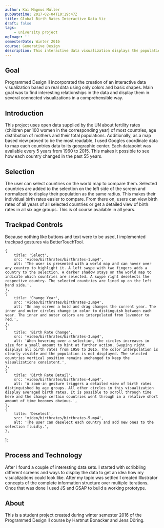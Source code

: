```yaml
---
author: Kai Magnus Müller
pubDatetime: 2017-02-04T10:19:47Z
title: Global Birth Rates Interactive Data Viz
draft: false
tags:
    - university project
ogImage: ''
semesterDate: Winter 2016
course: Generative Design
description: This interactive data visualization displays the population and birth rates of every country on earth. The user can travel from 1950 up until 2010 and watch the countries develop.
---
```


<Figure
	alt="This interactive data visualization displays the population and birth rates of every country on earth. The user can travel from 1950 up until 2010 and watch the countries develop."
	src="/video/birthrates/birthrates-header.mp4"
	type="video"
	aspectRatio="16/10"></Figure>

## Goal

Programmed Design II incorporated the creation of an interactive data visualization based on real data using only colors and basic shapes. Main goal was to find interesting relationships in the data and display them in several connected visualizations in a comprehensible way.

## Introduction

This project uses open data supplied by the UN about fertility rates (children per 100 women in the corresponding year) of most countries, age distribution of mothers and their total populations. Additionally, as a map based view proved to be the most readable, I used Googles coordinate data to map each countries data to its geographic center. Each datapoint was available every 5 years from 1960 to 2015. This makes it possible to see how each country changed in the past 55 years.

<Figure
	alt="Two circles represent each country. The inner circle area is calculated according to birth rates and the outer one according to population. While both values cannot be directly compared, their relation and change over time can."
	src="/video/birthrates/birthrates-circle-progression.mp4"
	type="video"></Figure>

## Selection

The user can select countries on the world map to compare them. Selected countries are added to the selection on the left side of the screen and normalized to display their population as the same radius. This makes their individual birth rates easier to compare. From there on, users can view birth rates of all years of all selected countries or get a detailed view of birth rates in all six age groups. This is of course available in all years.

## Trackpad Controls

Because nothing like buttons and text were to be used, I implemented trackpad gestures via BetterTouchTool.

	{
		title: 'Select',
		src: 'video/birthrates/birthrates-1.mp4',
		alt: 'The user is presented with a world map and can hover over any country to highlight it. A left swype with two fingers adds a country to the selection. A darker shadow stays on the world map to indicate which countries are selected. A swype right deselects the respective country. The selected countries are lined up on the left hand side.',
	},
	{
		title: 'Change Year',
		src: 'video/birthrates/birthrates-2.mp4',
		alt: 'On any screen a hold and drag changes the current year. The inner and outer circles change in color to distinguish between each year. The inner and outer colors are interpolated from lavender to red.',
	},
	{
		title: 'Birth Rate Change',
		src: 'video/birthrates/birthrates-3.mp4',
		alt: 'When hovering over a selection, the circles increases in size for a small amount to hint at further action. Swyping right displays all birth rates from 1950 to 2015. The color interpolation is clearly visible and the population is not displayed. The selected countries vertical position remains unchanged to keep the visualizations consistent.',
	},
	{
		title: 'Birth Rate Detail',
		src: 'video/birthrates/birthrates-4.mp4',
		alt: 'A zoom-in gesture triggers a detailed view of birth rates distinguished by age groups. All other circles in this visualization display averaged birth rates. It is possible to scroll through time here and the change certain countries went through in a relative short amount of time becomes obvious.',
	},
	{
		title: 'Deselect',
		src: 'video/birthrates/birthrates-5.mp4',
		alt: 'The user can deselect each country and add new ones to the selection fluidly.',
	},
];

<UseCase client:visible srcSet={_srcSet2} aspectRatio="16/10"></UseCase>

## Process and Technology

After I found a couple of interesting data sets. I started with scribbling different screens and ways to display the data to get an idea how my visulalizations could look like. After my topic was settled I created Illustrator concepts of the complete information structure over multiple iterations. Once that was done I used JS and GSAP to build a working prototype.

## About

This is a student project created during winter semester 2016 of the Programmed Design II course by Hartmut Bonacker and Jens Döring.
